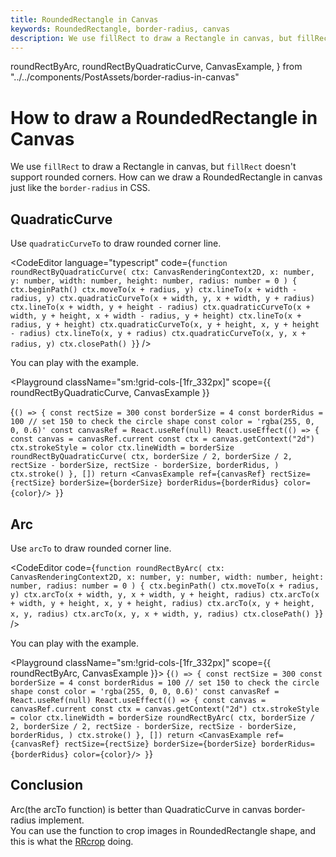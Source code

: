 ```yaml
---
title: RoundedRectangle in Canvas
keywords: RoundedRectangle, border-radius, canvas
description: We use fillRect to draw a Rectangle in canvas, but fillRect doesn't support rounded corners. How can we draw a RoundedRectangle in canvas just like the `border-radius` in CSS.
---
```


  roundRectByArc,
  roundRectByQuadraticCurve,
  CanvasExample,
} from "../../components/PostAssets/border-radius-in-canvas"

# How to draw a RoundedRectangle in Canvas

We use `fillRect` to draw a Rectangle in canvas, but `fillRect` doesn't support rounded corners. How can we draw a RoundedRectangle in canvas just like the `border-radius` in CSS.

## QuadraticCurve

Use `quadraticCurveTo` to draw rounded corner line.

<CodeEditor
  language="typescript"
  code={`function roundRectByQuadraticCurve(
  ctx: CanvasRenderingContext2D,
  x: number,
  y: number,
  width: number,
  height: number,
  radius: number = 0
) {
  ctx.beginPath()
  ctx.moveTo(x + radius, y)
  ctx.lineTo(x + width - radius, y)
  ctx.quadraticCurveTo(x + width, y, x + width, y + radius)
  ctx.lineTo(x + width, y + height - radius)
  ctx.quadraticCurveTo(x + width, y + height, x + width - radius, y + height)
  ctx.lineTo(x + radius, y + height)
  ctx.quadraticCurveTo(x, y + height, x, y + height - radius)
  ctx.lineTo(x, y + radius)
  ctx.quadraticCurveTo(x, y, x + radius, y)
  ctx.closePath()
}`}
/>

You can play with the example.

<Playground
  className="sm:!grid-cols-[1fr_332px]"
  scope={{ roundRectByQuadraticCurve, CanvasExample }}
>
  {`() => {
    const rectSize = 300
    const borderSize = 4
    const borderRidus = 100 // set 150 to check the circle shape
    const color = 'rgba(255, 0, 0, 0.6)'
    const canvasRef = React.useRef(null)
    React.useEffect(() => {
        const canvas = canvasRef.current
        const ctx = canvas.getContext("2d")
        ctx.strokeStyle = color
        ctx.lineWidth = borderSize
        roundRectByQuadraticCurve(
            ctx,
            borderSize / 2,
            borderSize / 2,
            rectSize - borderSize,
            rectSize - borderSize,
            borderRidus,
        )
        ctx.stroke()
    }, [])
    return <CanvasExample ref={canvasRef} rectSize={rectSize} borderSize={borderSize} borderRidus={borderRidus} color={color}/>
}`}
</Playground>

## Arc

Use `arcTo` to draw rounded corner line.

<CodeEditor
  code={`function roundRectByArc(
  ctx: CanvasRenderingContext2D,
  x: number,
  y: number,
  width: number,
  height: number,
  radius: number = 0
) {
  ctx.beginPath()
  ctx.moveTo(x + radius, y)
  ctx.arcTo(x + width, y, x + width, y + height, radius)
  ctx.arcTo(x + width, y + height, x, y + height, radius)
  ctx.arcTo(x, y + height, x, y, radius)
  ctx.arcTo(x, y, x + width, y, radius)
  ctx.closePath()
}`}
/>

You can play with the example.

<Playground className="sm:!grid-cols-[1fr_332px]" scope={{ roundRectByArc, CanvasExample }}>
  {`() => {
    const rectSize = 300
    const borderSize = 4
    const borderRidus = 100 // set 150 to check the circle shape
    const color = 'rgba(255, 0, 0, 0.6)'
    const canvasRef = React.useRef(null)
    React.useEffect(() => {
        const canvas = canvasRef.current
        const ctx = canvas.getContext("2d")
        ctx.strokeStyle = color
        ctx.lineWidth = borderSize
        roundRectByArc(
            ctx,
            borderSize / 2,
            borderSize / 2,
            rectSize - borderSize,
            rectSize - borderSize,
            borderRidus,
        )
        ctx.stroke()
    }, [])
    return <CanvasExample ref={canvasRef} rectSize={rectSize} borderSize={borderSize} borderRidus={borderRidus} color={color}/>
}`}
</Playground>

## Conclusion

Arc(the arcTo function) is better than QuadraticCurve in canvas border-radius implement. <br />
You can use the function to crop images in RoundedRectangle shape, and this is what the [RRcrop](https://www.rrcrop.cyou/) doing.
